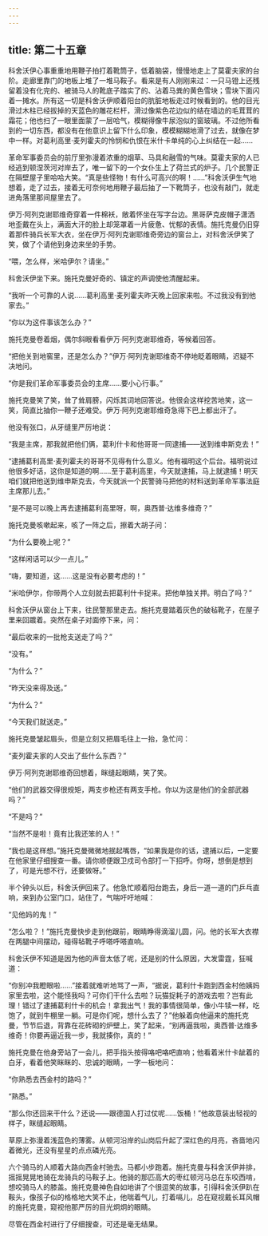 ```yaml
---
---
---
```

title: 第二十五章
---




科舍沃伊心事重重地用鞭子拍打着靴筒子，低着脑袋，慢慢地走上了莫霍夫家的台阶。走廊里靠门的地板上堆了一堆马鞍子。看来是有人刚刚来过：一只马镫上还残留着没有化完的、被骑马人的靴底子踏实了的、沾着马粪的黄色雪块；雪块下面闪着一摊水。所有这一切是科舍沃伊顺着阳台的肮脏地板走过时候看到的。他的目光滑过木柱已经拔掉的天蓝色的雕花栏杆，滑过像紫色花边似的结在墙边的毛茸茸的霜花；他也扫了一眼里面蒙了一层哈气，模糊得像牛尿泡似的窗玻璃。不过他所看到的一切东西，都没有在他意识上留下什么印象，模模糊糊地滑了过去，就像在梦中一样。对葛利高里·麦列霍夫的怜悯和仇恨在米什卡单纯的心上纠结在一起……

革命军事委员会的前厅里弥漫着浓重的烟草、马具和融雪的气味。莫霍夫家的人已经逃到顿涅茨河对岸去了，唯一留下的一个女仆生上了荷兰式的炉子。几个民警正在隔壁屋子里哈哈大笑。“真是些怪物！有什么可高兴的啊！……”科舍沃伊生气地想着，走了过去，接着无可奈何地用鞭子最后抽了一下靴筒子，也没有敲门，就走进角落里那间屋里去了。

伊万·阿列克谢耶维奇穿着一件棉袄，敞着怀坐在写字台边。黑哥萨克皮帽子潇洒地歪戴在头上，满面大汗的脸上却笼罩着一片疲惫、忧郁的表情。施托克曼仍旧穿着那件骑兵长军大衣，坐在伊万·阿列克谢耶维奇旁边的窗台上，对科舍沃伊笑了笑，做了个请他到身边来坐的手势。

“喂，怎么样，米哈伊尔？请坐。”

科舍沃伊坐下来。施托克曼好奇的、镇定的声调使他清醒起来。

“我听一个可靠的人说……葛利高里·麦列霍夫昨天晚上回家来啦。不过我没有到他家去。”

“你以为这件事该怎么办？”

施托克曼卷着烟，偶尔斜眼看看伊万·阿列克谢耶维奇，等候着回答。

“把他关到地窖里，还是怎么办？”伊万·阿列克谢耶维奇不停地眨着眼睛，迟疑不决地问。

“你是我们革命军事委员会的主席……要小心行事。”

施托克曼笑了笑，耸了耸肩膀，闪烁其词地回答说。他很会这样挖苦地笑，这一笑，简直比抽你一鞭子还难受。伊万·阿列克谢耶维奇急得下巴上都出汗了。

他没有张口，从牙缝里严厉地说：

“我是主席，那我就把他们俩，葛利什卡和他哥哥一同逮捕——送到维申斯克去！”

“逮捕葛利高里·麦列霍夫的哥哥不见得有什么意义。他有福明这个后台。福明说过他很多好话，这你是知道的啊……至于葛利高里，今天就逮捕，马上就逮捕！明天咱们就把他送到维申斯克去，今天就派一个民警骑马把他的材料送到革命军事法庭主席那儿去。”

“是不是可以晚上再去逮捕葛利高里呀，啊，奥西普·达维多维奇？”

施托克曼咳嗽起来，咳了一阵之后，擦着大胡子问：

“为什么要晚上呢？”

“这样闲话可以少一点儿。”

“嗨，要知道，这……这是没有必要考虑的！”

“米哈伊尔，你带两个人立刻就去把葛利什卡捉来。把他单独关押。明白了吗？”

科舍沃伊从窗台上下来，往民警那里走去。施托克曼踏着灰色的破毡靴子，在屋子里来回踱着。突然在桌子对面停下来，问：

“最后收来的一批枪支送走了吗？”

“没有。”

“为什么？”

“昨天没来得及送。”

“为什么？”

“今天我们就送走。”

施托克曼皱起眉头，但是立刻又把眉毛往上一抬，急忙问：

“麦列霍夫家的人交出了些什么东西？”

伊万·阿列克谢耶维奇回想着，眯缝起眼睛，笑了笑。

“他们的武器交得很规矩，两支步枪还有两支手枪。你以为这是他们的全部武器吗？”

“不是吗？”

“当然不是啦！竟有比我还笨的人！”

“我也是这样想。”施托克曼微微地抿起嘴唇，“如果我是你的话，逮捕以后，一定要在他家里仔细搜查一番。请你顺便跟卫戍司令部打一下招呼。你呀，想倒是想到了，可是光想不行，还要做呀。”

半个钟头以后，科舍沃伊回来了。他急忙顺着阳台跑去，身后一道一道的门乒乓直响，来到办公室门口，站住了，气喘吁吁地喊：

“见他妈的鬼！”

“怎么啦？！”施托克曼快步走到他跟前，眼睛睁得滴溜儿圆，问。他的长军大衣襟在两腿中间摆动，碰得毡靴子呼嗒呼嗒直响。

科舍沃伊不知道是因为他的声音太低了呢，还是别的什么原因，大发雷霆，狂喊道：

“你别冲我瞪眼啦……”接着就难听地骂了一声，“据说，葛利什卡跑到西金村他姨妈家里去啦，这个能怪我吗？可你们干什么去啦？玩猫捉耗子的游戏去啦？岂有此理！错过了逮捕葛利什卡的机会！拿我出气！我的事情很简单，像小牛犊一样，吃饱了，就到牛棚里一躺。可是你们呢，想什么去了？”他躲着向他逼来的施托克曼，节节后退，背靠在花砖砌的炉壁上，笑了起来，“别再逼我啦，奥西普·达维多维奇！你要再逼近我一步，我就揍你，真的！”

施托克曼在他身旁站了一会儿，把手指头按得咯吧咯吧直响；他看着米什卡龇着的白牙，看着他笑眯眯的、忠诚的眼睛，一字一板地问：

“你熟悉去西金村的路吗？”

“熟悉。”

“那么你还回来干什么？还说——跟德国人打过仗呢……饭桶！”他故意装出轻视的样子，眯缝起眼睛。

草原上弥漫着浅蓝色的薄雾。从顿河沿岸的山岗后升起了深红色的月亮，吝啬地闪着微光，还没有星星的点点磷光亮。

六个骑马的人顺着大路向西金村驰去。马都小步跑着。施托克曼与科舍沃伊并排，摇摇晃晃地骑在龙骑兵的马鞍子上。他骑的那匹高大的枣红顿河马总在东咬西啃，想咬骑马人的膝盖。施托克曼神色自如地讲了个很逗笑的故事，引得科舍沃伊趴在鞍头，像孩子似的格格地大笑不止，他喘着气儿，打着嗝儿，总在窥视戴长耳风帽的施托克曼，窥视他那严厉的目光炯炯的眼睛。

尽管在西金村进行了仔细搜查，可还是毫无结果。